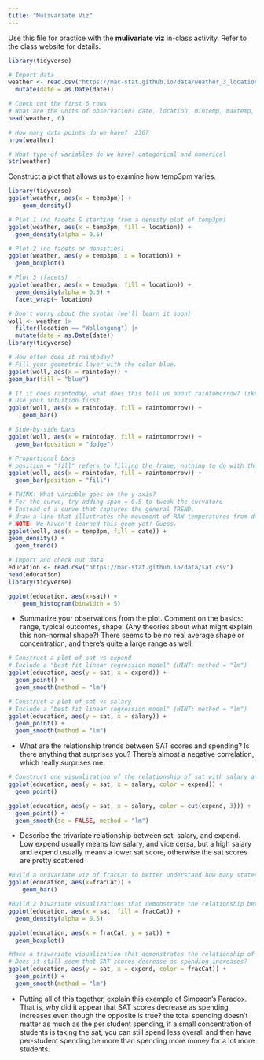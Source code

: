 ```yaml
---
title: "Mulivariate Viz"
---
```


Use this file for practice with the **mulivariate viz** in-class activity.  Refer to the class website for details.

```r
library(tidyverse)

# Import data
weather <- read.csv("https://mac-stat.github.io/data/weather_3_locations.csv") |> 
  mutate(date = as.Date(date))  
```

```r
# Check out the first 6 rows
# What are the units of observation? date, location, mintemp, maxtemp, rainfall, evaporation, sunshine, windgustdir, windgustspeed, winddir and speed, humidity, pressure, cloud, rain, risk
head(weather, 6)
```
```r
# How many data points do we have?  2367
nrow(weather)
```
```r
# What type of variables do we have? categorical and numerical
str(weather)
```
Construct a plot that allows us to examine how temp3pm varies.

```r
library(tidyverse)
ggplot(weather, aes(x = temp3pm)) +
    geom_density()

```
```r
# Plot 1 (no facets & starting from a density plot of temp3pm)
ggplot(weather, aes(x = temp3pm, fill = location)) +
  geom_density(alpha = 0.5)
```
```r
# Plot 2 (no facets or densities)
ggplot(weather, aes(y = temp3pm, x = location)) +
  geom_boxplot()
```
```r
# Plot 3 (facets)
ggplot(weather, aes(x = temp3pm, fill = location)) +
  geom_density(alpha = 0.5) +
  facet_wrap(~ location)
```
```r
# Don't worry about the syntax (we'll learn it soon)
woll <- weather |>
  filter(location == "Wollongong") |> 
  mutate(date = as.Date(date))  
library(tidyverse)
```
```r
# How often does it raintoday?
# Fill your geometric layer with the color blue.
ggplot(woll, aes(x = raintoday)) + 
geom_bar(fill = "blue")
```
```r
# If it does raintoday, what does this tell us about raintomorrow? likeliness
# Use your intuition first
ggplot(woll, aes(x = raintoday, fill = raintomorrow)) +
    geom_bar()

```
```r
# Side-by-side bars
ggplot(woll, aes(x = raintoday, fill = raintomorrow)) + 
  geom_bar(position = "dodge")
```
```r
# Proportional bars
# position = "fill" refers to filling the frame, nothing to do with the color-related fill
ggplot(woll, aes(x = raintoday, fill = raintomorrow)) + 
  geom_bar(position = "fill")
```
```r
# THINK: What variable goes on the y-axis?
# For the curve, try adding span = 0.5 to tweak the curvature
# Instead of a curve that captures the general TREND,
# draw a line that illustrates the movement of RAW temperatures from day to day
# NOTE: We haven't learned this geom yet! Guess.
ggplot(woll, aes(x = temp3pm, fill = date)) +
geom_density() +
  geom_trend()
```

```r
# Import and check out data
education <- read.csv("https://mac-stat.github.io/data/sat.csv")
head(education)
library(tidyverse)
```
```r
ggplot(education, aes(x=sat)) +
    geom_histogram(binwidth = 5)

```
- Summarize your observations from the plot. Comment on the basics: range, typical outcomes, shape. (Any theories about what might explain this non-normal shape?) There seems to be no real average shape or concentration, and there's quite a large range as well. 

```r
# Construct a plot of sat vs expend
# Include a "best fit linear regression model" (HINT: method = "lm")
ggplot(education, aes(y = sat, x = expend)) +
  geom_point() +
  geom_smooth(method = "lm")
```
```r
# Construct a plot of sat vs salary
# Include a "best fit linear regression model" (HINT: method = "lm")
ggplot(education, aes(y = sat, x = salary)) +
  geom_point() +
  geom_smooth(method = "lm")

```

- What are the relationship trends between SAT scores and spending? Is there anything that surprises you? There's almost a negative correlation, which really surprises me

```r
# Construct one visualization of the relationship of sat with salary and expend. HINT: Start with just 2 variables and tweak that code to add the third variable. Try out a few things!
ggplot(education, aes(y = sat, x = salary, color = expend)) +
  geom_point() 
```
```r
ggplot(education, aes(y = sat, x = salary, color = cut(expend, 3))) + 
  geom_point() + 
  geom_smooth(se = FALSE, method = "lm")
```

- Describe the trivariate relationship between sat, salary, and expend. Low expend usually means low salary, and vice cersa, but a high salary and expend usually means a lower sat score, otherwise the sat scores are pretty scattered

```r
#Build a univariate viz of fracCat to better understand how many states fall into each category.
ggplot(education, aes(x=fracCat)) +
    geom_bar() 
```
```r
#Build 2 bivariate visualizations that demonstrate the relationship between sat and fracCat. What story does your graphic tell and why does this make contextual sense? This graph says that the more people take the sat in a state, usually their scores are worse than if a lot of students in that state take the sat. if a lower percentage take it, then maybe expend and resources are more focused on those few students?
ggplot(education, aes(x = sat, fill = fracCat)) +
  geom_density(alpha = 0.5) 
```
```r
ggplot(education, aes(x = fracCat, y = sat)) +
  geom_boxplot()
```

```r
#Make a trivariate visualization that demonstrates the relationship of sat with expend AND fracCat. Highlight the differences in fracCat groups through color AND unique trend lines. What story does your graphic tell?
# Does it still seem that SAT scores decrease as spending increases?
ggplot(education, aes(y = sat, x = expend, color = fracCat)) + 
  geom_point() + 
  geom_smooth(method = "lm")

```

- Putting all of this together, explain this example of Simpson’s Paradox. That is, why did it appear that SAT scores decrease as spending increases even though the opposite is true? the total spending doesn't matter as much as the per student spending, if a small concentration of students is taking the sat, you can still spend less overall and then have per-student spending be more than spending more money for a lot more students. 





